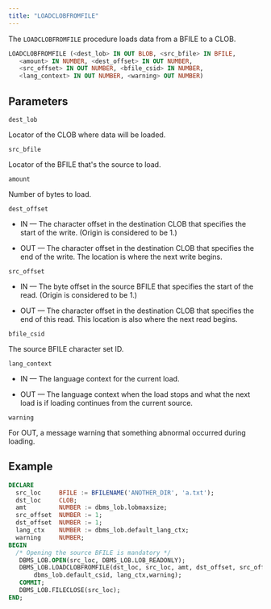 ```yaml
---
title: "LOADCLOBFROMFILE"
---
```


The `LOADCLOBFROMFILE` procedure loads data from a BFILE to a CLOB.

```sql
LOADCLOBFROMFILE (<dest_lob> IN OUT BLOB, <src_bfile> IN BFILE, 
   <amount> IN NUMBER, <dest_offset> IN OUT NUMBER, 
   <src_offset> IN OUT NUMBER, <bfile_csid> IN NUMBER, 
   <lang_context> IN OUT NUMBER, <warning> OUT NUMBER)
```

## Parameters

`dest_lob`

Locator of the CLOB where data will be loaded.

`src_bfile`

Locator of the BFILE that's the source to load.

`amount`

Number of bytes to load.

`dest_offset`

- IN &mdash; The character offset in the destination CLOB that specifies the start of the write. (Origin is considered to be 1.) 

- OUT &mdash; The character offset in the destination CLOB that specifies the end of the write. The location is where the next write begins.

`src_offset`

- IN &mdash; The byte offset in the source BFILE that specifies the start of the read. (Origin is considered to be 1.) 

- OUT &mdash; The character offset in the destination CLOB that specifies the end of this read. This location is also where the next read begins.

`bfile_csid`

The source BFILE character set ID.

`lang_context`

- IN &mdash; The language context for the current load. 

- OUT &mdash; The language context when the load stops and what the next load is if loading continues from the current source.

`warning`

For OUT, a message warning that something abnormal occurred during loading.


## Example

``` sql
DECLARE
  src_loc     BFILE := BFILENAME('ANOTHER_DIR', 'a.txt');
  dst_loc     CLOB;
  amt         NUMBER := dbms_lob.lobmaxsize;
  src_offset  NUMBER := 1;
  dst_offset  NUMBER := 1;
  lang_ctx    NUMBER := dbms_lob.default_lang_ctx;
  warning     NUMBER;
BEGIN
  /* Opening the source BFILE is mandatory */
   DBMS_LOB.OPEN(src_loc, DBMS_LOB.LOB_READONLY);
   DBMS_LOB.LOADCLOBFROMFILE(dst_loc, src_loc, amt, dst_offset, src_offset,                               
       dbms_lob.default_csid, lang_ctx,warning);
   COMMIT;
   DBMS_LOB.FILECLOSE(src_loc);
END;
```